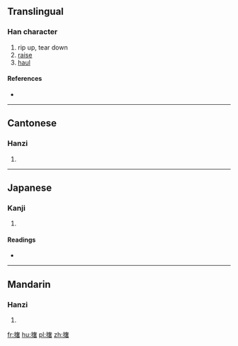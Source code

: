 {{also|扯}}
==Translingual==

===Han character===
{{Han char|rn=64|rad=手|as=12|sn=15|four=5406<sub>4</sub>|canj=手大十日 (QKJA)}}

# rip up, tear down
# [[raise]]
# [[haul]]

====References====
* {{Han ref|kx=0455.120|dkj=12728|dj=0804.180|hdz=31944.040|uh=64A6|ud=25766|bh=E1E4|bd=57828}}

----

==Cantonese==

===Hanzi===
{{yue-hanzi|jyut=|y=che2}}

# {{defn|lang=yue|sort=手12}}

----

==Japanese==

===Kanji===
{{ja-kanji|grade=|rs=手12}}

# {{defn|lang=ja|sort=手12}}

====Readings====
* {{ja-readings|on=[[しゃ]] (sha)|kun=[[さく]] (saku)}}

----

==Mandarin==

===Hanzi===
{{cmn-hanzi|pin=[[chě]] ([[che3]]), [[juē]] ([[jue1]])|wg=ch'e<sup>3</sup>, chüeh<sup>1</sup>}}

# {{defn|lang=cmn|sort=手12}}

[[fr:撦]]
[[hu:撦]]
[[pl:撦]]
[[zh:撦]]